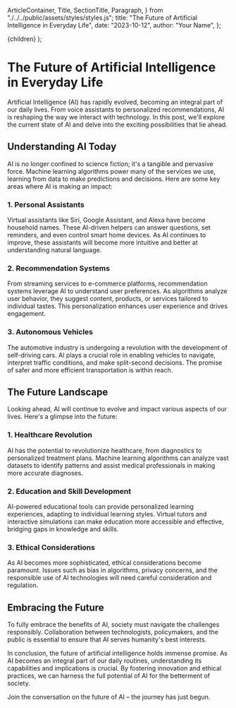   ArticleContainer,
  Title,
  SectionTitle,
  Paragraph,
} from "./../../public/assets/styles/styles.js";
  title: "The Future of Artificial Intelligence in Everyday Life",
  date: "2023-10-12",
  author: "Your Name",
};

  <MainLayout>
    <ArticleContainer>{children}</ArticleContainer>
  </MainLayout>
);

# The Future of Artificial Intelligence in Everyday Life

Artificial Intelligence (AI) has rapidly evolved, becoming an integral part of our daily lives. From voice assistants to personalized recommendations, AI is reshaping the way we interact with technology. In this post, we'll explore the current state of AI and delve into the exciting possibilities that lie ahead.

## Understanding AI Today

AI is no longer confined to science fiction; it's a tangible and pervasive force. Machine learning algorithms power many of the services we use, learning from data to make predictions and decisions. Here are some key areas where AI is making an impact:

### 1. Personal Assistants

Virtual assistants like Siri, Google Assistant, and Alexa have become household names. These AI-driven helpers can answer questions, set reminders, and even control smart home devices. As AI continues to improve, these assistants will become more intuitive and better at understanding natural language.

### 2. Recommendation Systems

From streaming services to e-commerce platforms, recommendation systems leverage AI to understand user preferences. As algorithms analyze user behavior, they suggest content, products, or services tailored to individual tastes. This personalization enhances user experience and drives engagement.

### 3. Autonomous Vehicles

The automotive industry is undergoing a revolution with the development of self-driving cars. AI plays a crucial role in enabling vehicles to navigate, interpret traffic conditions, and make split-second decisions. The promise of safer and more efficient transportation is within reach.

## The Future Landscape

Looking ahead, AI will continue to evolve and impact various aspects of our lives. Here's a glimpse into the future:

### 1. Healthcare Revolution

AI has the potential to revolutionize healthcare, from diagnostics to personalized treatment plans. Machine learning algorithms can analyze vast datasets to identify patterns and assist medical professionals in making more accurate diagnoses.

### 2. Education and Skill Development

AI-powered educational tools can provide personalized learning experiences, adapting to individual learning styles. Virtual tutors and interactive simulations can make education more accessible and effective, bridging gaps in knowledge and skills.

### 3. Ethical Considerations

As AI becomes more sophisticated, ethical considerations become paramount. Issues such as bias in algorithms, privacy concerns, and the responsible use of AI technologies will need careful consideration and regulation.

## Embracing the Future

To fully embrace the benefits of AI, society must navigate the challenges responsibly. Collaboration between technologists, policymakers, and the public is essential to ensure that AI serves humanity's best interests.

In conclusion, the future of artificial intelligence holds immense promise. As AI becomes an integral part of our daily routines, understanding its capabilities and implications is crucial. By fostering innovation and ethical practices, we can harness the full potential of AI for the betterment of society.

Join the conversation on the future of AI – the journey has just begun.
